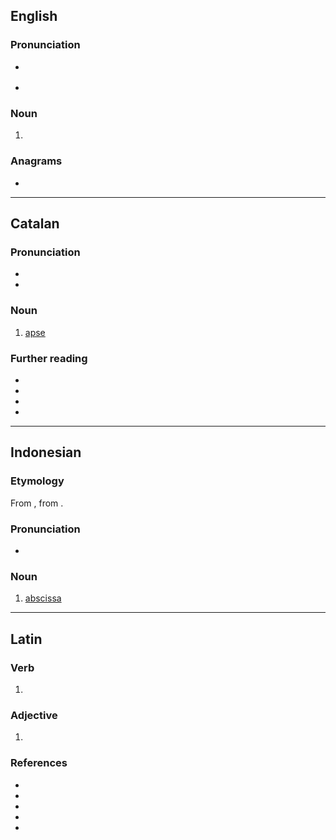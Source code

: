 ==English==

===Pronunciation===
* {{a|US}} {{IPA|en|/ˈæb.sɪs/}}
* {{rhymes|en|æbsɪs|s=2}}

===Noun===
{{en-noun|absides}}

# {{alternative spelling of|en|apsis}}

===Anagrams===
* {{anagrams|en|a=abiss|basis|bassi|isbas}}

----

==Catalan==
{{wikipedia|lang=ca}}

===Pronunciation===
* {{ca-IPA}}
* {{audio|ca|LL-Q7026 (cat)-Toniher-absis.wav|Audio (Catalonia)}}

===Noun===
{{ca-noun|m|absis}}

# [[apse]]

===Further reading===
* {{R:IEC2}}
* {{R:GDLC}}
* {{R:DNV}}
* {{R:DCVB}}

{{topics|ca|Architecture}}

----

==Indonesian==

===Etymology===
From {{bor|id|nl|abscis}}, from {{der|id|la|abscissa}}.

===Pronunciation===
* {{IPA|id|[apsɪs]}}

===Noun===
{{id-noun}}

# [[abscissa]]
#: {{syn|ms|abscissa}} {{q|ms|Brunei, Malaysia, Singapore}}

----

==Latin==

===Verb===
{{la-verb-form|absīs}}

# {{inflection of|la|absum||2|s|pres|actv|subj}}

===Adjective===
{{la-adj-form|absīs}}

# {{inflection of|la|absus||dat//abl|m//f//n|p}}

===References===
* {{R:L&S}}
* {{R:du Cange}}
* {{R:Gaffiot}}
* {{R:Peck}}
* {{R:Smith's Antiquities}}